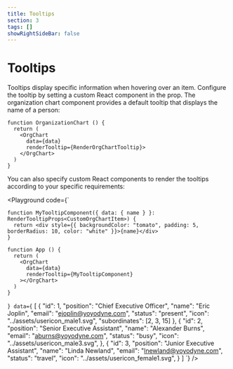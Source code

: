 ```yaml
---
title: Tooltips
section: 3
tags: []
showRightSideBar: false
---
```


# Tooltips

Tooltips display specific information when hovering over an item. Configure the tooltip by setting a custom React component in the <TypeLink type="OrgChart" member="renderTooltip"/> prop.
The organization chart component provides a default tooltip that displays the name of a person:

```tsx
function OrganizationChart () {
  return (
    <OrgChart
      data={data}
      renderTooltip={RenderOrgChartTooltip}>
    </OrgChart>
  )
}
```

You can also specify custom React components to render the tooltips according to your specific requirements:

<Playground
  code={`

    function MyTooltipComponent({ data: { name } }: RenderTooltipProps<CustomOrgChartItem>) {
      return <div style={{ backgroundColor: "tomato", padding: 5, borderRadius: 10, color: "white" }}>{name}</div>
    }

    function App () {
      return (
        <OrgChart
          data={data}
          renderTooltip={MyTooltipComponent}
        ></OrgChart>
      )
    }
`}
  data={`
    [
     {
       "id": 1,
       "position": "Chief Executive Officer",
       "name": "Eric Joplin",
       "email": "ejoplin@yoyodyne.com",
       "status": "present",
       "icon": "../assets/usericon_male1.svg",
       "subordinates": [2, 3, 15]
     },
     {
       "id": 2,
       "position": "Senior Executive Assistant",
       "name": "Alexander Burns",
       "email": "aburns@yoyodyne.com",
       "status": "busy",
       "icon": "../assets/usericon_male3.svg",
     },
     {
       "id": 3,
       "position": "Junior Executive Assistant",
       "name": "Linda Newland",
       "email": "lnewland@yoyodyne.com",
       "status": "travel",
       "icon": "../assets/usericon_female1.svg",
     }
   ]
  `}
/>



